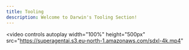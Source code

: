 ```yaml
---
title: Tooling
description: Welcome to Darwin's Tooling Section!
---
```




<Cards>
  <Card
    title="AlphaFold"
    icon="fa-solid fa-dna"
    href="./alphafold.mdx"
  />
  <Card
    title="RFDiffusion"
    icon="fa-solid fa-stream"
    href="./rfdiffusion.mdx"
  />
  <Card
    title="FASTQC"
    icon="fa-solid fa-network-wired"
    href="./fastqc.mdx"
  />
  <Card
    title="Cell Ranger"
    icon="fa-solid fa-toolbox"
    href="./cellranger.mdx"
  />
  <Card
    title="Seurat"
    icon="fa-solid fa-toolbox"
    href="./seurat.mdx"
  />
</Cards>

<video
  controls
  autoplay
  width="100%"
  height="500px"
  src="https://superagentai.s3.eu-north-1.amazonaws.com/sdxl-4k.mp4"
></video>

